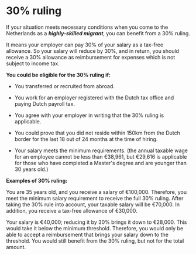 
# 30% ruling 
If your situation meets necessary conditions when you come to the Netherlands as a ***highly-skilled migrant***, you can benefit from a 30% ruling. 

It means your employer can pay 30% of your salary as a tax-free allowance. So your salary will reduce by 30%, and in return, you should receive a 30% allowance as reimbursement for expenses which is not subject to income tax. 

**You could be eligible for the 30% ruling if:** 

- You transferred or recruited from abroad.

- You work for an employer registered with the Dutch tax office and paying Dutch payroll tax.

- You agree with your employer in writing that the 30% ruling is applicable.

- You could prove that you did not reside within 150km from the Dutch border for the last 18 out of 24 months at the time of hiring. 

- Your salary meets the minimum requirements. (the annual taxable wage for an employee cannot be less than €38,961, but €29,616 is applicable for those who have completed a Master's degree and are younger than 30 years old.) 

**Examples of 30% ruling:**

You are 35 years old, and you receive a salary of €100,000. Therefore, you meet the minimum salary requirement to receive the full 30% ruling. After taking the 30% rule into account, your taxable salary will be €70,000. In addition, you receive a tax-free allowance of €30,000.

Your salary is €40,000; reducing it by 30% brings it down to €28,000. This would take it below the minimum threshold. Therefore, you would only be able to accept a reimbursement that brings your salary down to the threshold. You would still benefit from the 30% ruling, but not for the total amount.

